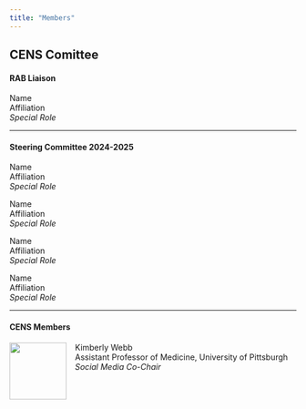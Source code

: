 ```yaml
---
title: "Members"
---
```


## CENS Comittee

#### RAB Liaison

Name\
Affiliation\
*Special Role*

------------------------------------------------------------------------

#### Steering Committee 2024-2025

Name\
Affiliation\
*Special Role*

Name\
Affiliation\
*Special Role*

Name\
Affiliation\
*Special Role*

Name\
Affiliation\
*Special Role*

------------------------------------------------------------------------

#### CENS Members

![](headshots/KAH_Webb_headshot.jpg){style="float:left; margin-right: 15px;" width="100"} Kimberly Webb\
Assistant Professor of Medicine, University of Pittsburgh\
*Social Media Co-Chair*
